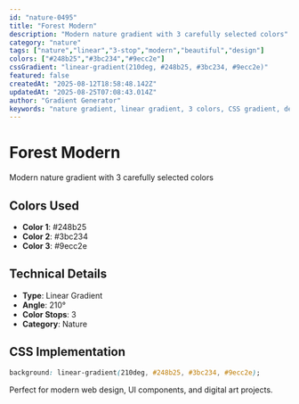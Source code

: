 ```yaml
---
id: "nature-0495"
title: "Forest Modern"
description: "Modern nature gradient with 3 carefully selected colors"
category: "nature"
tags: ["nature","linear","3-stop","modern","beautiful","design"]
colors: ["#248b25","#3bc234","#9ecc2e"]
cssGradient: "linear-gradient(210deg, #248b25, #3bc234, #9ecc2e)"
featured: false
createdAt: "2025-08-12T18:58:48.142Z"
updatedAt: "2025-08-25T07:08:43.014Z"
author: "Gradient Generator"
keywords: "nature gradient, linear gradient, 3 colors, CSS gradient, design, #248b25, #3bc234, #9ecc2e"
---
```


# Forest Modern

Modern nature gradient with 3 carefully selected colors

## Colors Used
- **Color 1**: #248b25
- **Color 2**: #3bc234
- **Color 3**: #9ecc2e

## Technical Details
- **Type**: Linear Gradient
- **Angle**: 210°
- **Color Stops**: 3
- **Category**: Nature

## CSS Implementation
```css
background: linear-gradient(210deg, #248b25, #3bc234, #9ecc2e);
```

Perfect for modern web design, UI components, and digital art projects.
